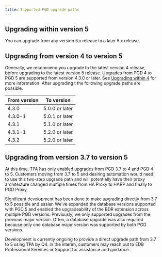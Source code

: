 ```yaml
---
title: Supported PGD upgrade paths
---
```


## Upgrading within version 5

You can upgrade from any version 5.x release to a later 5.x release. 

## Upgrading from version 4 to version 5

Generally, we recommend you upgrade to the latest version 4 release, before
upgrading to the latest version 5 release. Upgrades from PGD 4 to PGD 5 are
 supported from version 4.3.0 or later. See [Upgrading within
4](/pgd/4/upgrades/upgrade_paths/#upgrading-within-version-4) for more
information. After upgrading t the following upgrade paths are
possible.

| From version | To version |
| ---- | -- |
| 4.3.0 | 5.0.0 or later |
| 4.3.0-1 | 5.0.1 or later |
| 4.3.1 | 5.1.0 or later |
| 4.3.1-1 | 5.2.0 or later |
| 4.3.2 | 5.2.0 or later |

## Upgrading from version 3.7 to version 5

At this time, TPA has only enabled upgrades from PGD 3.7 to 4 and PGD 4 to 5.
Customers moving from 3.7 to 5 and desiring automation would need to use this
two-step upgrade path and will potentially have their proxy architecture changed
multiple times from HA Proxy to HARP and finally to PGD Proxy.

Significant development has been done to make upgrading directly from 3.7 to 5
possible and easier. We've expanded the database versions supported with PGD 5
and enabled the upgradeability of the BDR extension across multiple PGD
versions. Previously, we only supported upgrades from the previous major
version. Often, a database upgrade was also required because only one database
major version was supported by both PGD versions.  

Development is currently ongoing to provide a direct upgrade path from 3.7 to 5
using TPA by Q4. In the interim, customers may reach out to EDB Professional
Services or Support for assistance and guidance.

